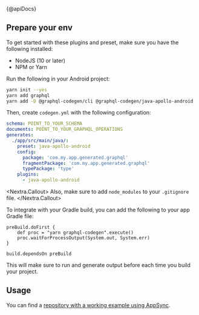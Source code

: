 {@apiDocs}

## Prepare your env

To get started with these plugins and preset, make sure you have the following installed:

- NodeJS (10 or later)
- NPM or Yarn

Run the following in your Android project:

```sh
yarn init --yes
yarn add graphql
yarn add -D @graphql-codegen/cli @graphql-codegen/java-apollo-android
```

Then, create `codegen.yml` with the following configuration:

```yaml
schema: POINT_TO_YOUR_SCHEMA
documents: POINT_TO_YOUR_GRAPHQL_OPERATIONS
generates:
  ./app/src/main/java/:
    preset: java-apollo-android
    config:
      package: 'com.my.app.generated.graphql'
      fragmentPackage: 'com.my.app.generated.graphql'
      typePackage: 'type'
    plugins:
      - java-apollo-android
```

<Nextra.Callout>
Also, make sure to add `node_modules` to your `.gitignore` file.
</Nextra.Callout>

To integrate with your Gradle build, you can add the following to your app Gradle file:

```
preBuild.doFirst {
    def proc = "yarn graphql-codegen".execute()
    proc.waitForProcessOutput(System.out, System.err)
}

build.dependsOn preBuild
```

This will make sure to run and generate output before each time you build your project.

## Usage

You can find a [repository with a working example using AppSync](https://github.com/dotansimha/graphql-codegen-appsync-android-example).
